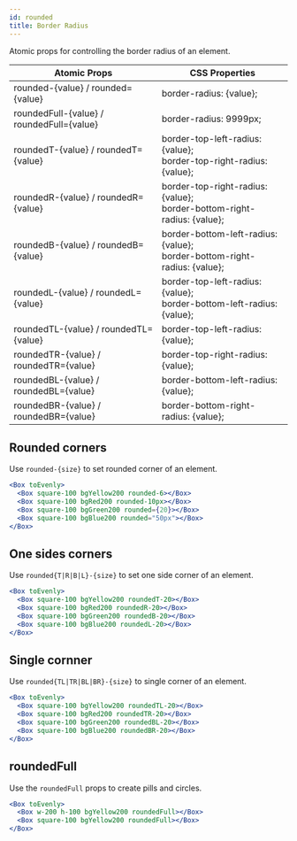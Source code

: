 ```yaml
---
id: rounded
title: Border Radius
---
```


Atomic props for controlling the border radius of an element.

| Atomic Props                              | CSS Properties                                                               |
| ----------------------------------------- | ---------------------------------------------------------------------------- |
| rounded-{value} / rounded={value}         | border-radius: {value};                                                      |
| roundedFull-{value} / roundedFull={value} | border-radius: 9999px;                                                       |
| roundedT-{value} / roundedT={value}       | border-top-left-radius: {value};<br/>border-top-right-radius: {value};       |
| roundedR-{value} / roundedR={value}       | border-top-right-radius: {value};<br/>border-bottom-right-radius: {value};   |
| roundedB-{value} / roundedB={value}       | border-bottom-left-radius: {value};<br/>border-bottom-right-radius: {value}; |
| roundedL-{value} / roundedL={value}       | border-top-left-radius: {value};<br/>border-bottom-left-radius: {value};     |
| roundedTL-{value} / roundedTL={value}     | border-top-left-radius: {value};                                             |
| roundedTR-{value} / roundedTR={value}     | border-top-right-radius: {value};                                            |
| roundedBL-{value} / roundedBL={value}     | border-bottom-left-radius: {value};                                          |
| roundedBR-{value} / roundedBR={value}     | border-bottom-right-radius: {value};                                         |

## Rounded corners

Use `rounded-{size}` to set rounded corner of an element.

```jsx live
<Box toEvenly>
  <Box square-100 bgYellow200 rounded-6></Box>
  <Box square-100 bgRed200 rounded-10px></Box>
  <Box square-100 bgGreen200 rounded={20}></Box>
  <Box square-100 bgBlue200 rounded="50px"></Box>
</Box>
```

## One sides corners

Use `rounded{T|R|B|L}-{size}` to set one side corner of an element.

```jsx live
<Box toEvenly>
  <Box square-100 bgYellow200 roundedT-20></Box>
  <Box square-100 bgRed200 roundedR-20></Box>
  <Box square-100 bgGreen200 roundedB-20></Box>
  <Box square-100 bgBlue200 roundedL-20></Box>
</Box>
```

## Single cornner

Use `rounded{TL|TR|BL|BR}-{size}` to single corner of an element.

```jsx live
<Box toEvenly>
  <Box square-100 bgYellow200 roundedTL-20></Box>
  <Box square-100 bgRed200 roundedTR-20></Box>
  <Box square-100 bgGreen200 roundedBL-20></Box>
  <Box square-100 bgBlue200 roundedBR-20></Box>
</Box>
```

## roundedFull

Use the `roundedFull` props to create pills and circles.

```jsx live
<Box toEvenly>
  <Box w-200 h-100 bgYellow200 roundedFull></Box>
  <Box square-100 bgYellow200 roundedFull></Box>
</Box>
```
